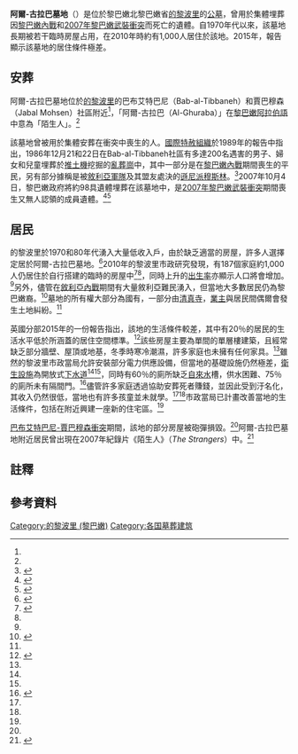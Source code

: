 {{Infobox cemetery
|name = 阿爾-古拉巴墓地<br>Al-Ghuraba cemetery
|image =
|imagesize =
|map_type = Lebanon
|caption =
|established = 
|country = {{LEB}}
|location = [[北黎巴嫩省|北黎巴嫩省]][[的黎波里_(黎巴嫩)|的黎波里]]
|coordinates ={{coord|34|26|36|N|35|50|46|E|display=inline,title}}
|type = [[公墓|公墓]] <!-- private, public -->
|owner = <!-- entity that owns the cemetery-->
|size = <!-- geographic size such as acres-->
|graves = <!-- how many gravesites-->
|website = <!-- official website -->
|findagraveid= 
}}
'''阿爾-古拉巴墓地'''（{{lang-en|Al-Ghuraba cemetery}}）是位於黎巴嫩北黎巴嫩省[[的黎波里_(黎巴嫩)|的黎波里]]的[[公墓|公墓]]，曾用於集體埋葬因[[黎巴嫩內戰|黎巴嫩內戰]]和[[2007年黎巴嫩武裝衝突|2007年黎巴嫩武裝衝突]]而死亡的遺體。自1970年代以來，該墓地長期被若干臨時房屋占用，在2010年時約有1,000人居住於該地。2015年，{{tsl|en|Care International|國際關懷協會}}報告顯示該墓地的居住條件極差。

== 安葬 ==
阿爾-古拉巴墓地位於[[的黎波里_(黎巴嫩)|的黎波里]]的巴布艾特巴尼（Bab-al-Tibbaneh）和賈巴穆森（Jabal Mohsen）社區附近<ref name=care29/>，「阿爾-古拉巴（Al-Ghuraba）」在[[黎巴嫩阿拉伯語|黎巴嫩阿拉伯語]]中意為「陌生人」。<ref name=lau/>

該墓地曾被用於集體安葬在衝突中喪生的人。[[國際特赦組織|國際特赦組織]]於1989年的報告中指出，1986年12月21和22日在Bab-al-Tibbaneh社區有多達200名遇害的男子、婦女和兒童埋葬於[[推土機|推土機]]挖掘的[[亂葬崗|亂葬崗]]中，其中一部分是在[[黎巴嫩內戰|黎巴嫩內戰]]期間喪生的平民，另有部分據稱是被[[敘利亞軍隊|敘利亞軍隊]]及其盟友處決的[[遜尼派|遜尼派]][[穆斯林|穆斯林]]。<ref>{{cite book |last1=United States Congress House Committee on Foreign Affairs Subcommittee on Europe and the Middle East |title=The Situation in Lebanon, July 1989: Hearing Before the Subcommittee on Europe and the Middle East of the Committee on Foreign Affairs, House of Representatives, One Hundred First Congress, First Session, July 25, 1989 |year=1989 |publisher=U.S. Government Printing Office |page=149 |url=https://books.google.com/books?id=h-l8pznU9tYC |language=en}}</ref>2007年10月4日，黎巴嫩政府將約98具遺體埋葬在該墓地中，是[[2007年黎巴嫩武裝衝突|2007年黎巴嫩武裝衝突]]期間喪生又無人認領的{{tsl|en|Fatah al-Islam|伊斯蘭法塔組織}}成員遺體。<ref>{{cite news |title=Fatah al-Islam terrorists buried in north Lebanon |url=http://twocircles.net/2007oct04/fatah_al_islam_terrorists_buried_north_lebanon.html |accessdate=2020-10-22 |work=TwoCircles |publisher=新華社 |date=2007-10-05 |language=en |archive-date=2020-10-26 |archive-url=https://web.archive.org/web/20201026084320/http://twocircles.net/2007oct04/fatah_al_islam_terrorists_buried_north_lebanon.html |dead-url=no }}</ref><ref>{{cite news |last1=Zaatari |first1=Mohammed |title=Government buries 98 Fatah al-Islam militants |url=https://www.dailystar.com.lb/ArticlePrint.aspx?id=46831&mode=print |accessdate=2020-10-22 |work=The Daily Star Newspaper - Lebanon |date=2007-10-05 |language=en |archive-date=2020-10-26 |archive-url=https://web.archive.org/web/20201026133334/https://www.dailystar.com.lb/ArticlePrint.aspx?id=46831&mode=print |dead-url=no }}</ref>

== 居民 ==
的黎波里於1970和80年代湧入大量低收入戶，由於缺乏適當的房屋，許多人選擇定居於阿爾-古拉巴墓地。<ref name=iwpr>{{cite news |last1=Al-Ali |first1=Amani |title=Growing Up in a Graveyard |url=https://iwpr.net/global-voices/growing-graveyard |accessdate=2020-10-22 |work=Institute for War and Peace Reporting |date=2011-01-26 |language=en |archive-date=2020-10-26 |archive-url=https://web.archive.org/web/20201026041038/https://iwpr.net/global-voices/growing-graveyard |dead-url=no }}</ref>2010年的黎波里市政研究發現，有187個家庭約1,000人仍居住於自行搭建的臨時的房屋中<ref name=care29>{{cite book |title=Shelter Needs and the Most Vulnerable in Tripoli, Lebanon: Rapid Urban Assessment |date=2015 |publisher=CARE International UK |pages=29–30 |url=https://www.careemergencytoolkit.org/wp-content/uploads/2017/09/CARE_LB-Rapid-Shelter-Assessment-in-Tripoli2015.pdf |language=en |access-date=2020-11-26 |archive-date=2020-10-26 |archive-url=https://web.archive.org/web/20201026064456/https://www.careemergencytoolkit.org/wp-content/uploads/2017/09/CARE_LB-Rapid-Shelter-Assessment-in-Tripoli2015.pdf |dead-url=no }}</ref><ref name=iwpr/>，同時上升的[[出生率|出生率]]亦顯示人口將會增加。<ref name=iwpr/>另外，儘管在[[敘利亞內戰|敘利亞內戰]]期間有大量敘利亞難民湧入，但當地大多數居民仍為黎巴嫩裔。<ref>{{cite book |title=Shelter Needs and the Most Vulnerable in Tripoli, Lebanon: Rapid Urban Assessment |date=2015 |publisher=CARE International UK |pages=31 |url=https://www.careemergencytoolkit.org/wp-content/uploads/2017/09/CARE_LB-Rapid-Shelter-Assessment-in-Tripoli2015.pdf |language=en |access-date=2020-11-26 |archive-date=2020-10-26 |archive-url=https://web.archive.org/web/20201026064456/https://www.careemergencytoolkit.org/wp-content/uploads/2017/09/CARE_LB-Rapid-Shelter-Assessment-in-Tripoli2015.pdf |dead-url=no }}</ref>墓地的所有權大部分為國有，一部分由[[清真寺|清真寺]]{{tsl|en|Mortmain|永久保管}}，[[業主|業主]]與居民間偶爾會發生土地糾紛。<ref name=care29/>

{{tsl|en|Care International|國際關懷協會}}英國分部2015年的一份報告指出，該地的生活條件較差，其中有20％的居民的生活水平低於{{tsl|en|Sphere (organization)|環球 (組織)|環球計畫}}{{NoteTag|由[[樂施會|樂施會]]、[[國際紅十字與紅新月運動|國際紅十字與紅新月運動]]等多個國際非政府組織共同制定的人道援助最低標準。<ref>{{Cite web|title=《環球計劃－人道主義憲章與人道救援響應最低標準》的推廣工作|url=https://www.oxfam.org.hk/tc/what-we-do-category/humanitarian/sphereproject|accessdate=2020-11-26|work=香港樂施會|language=zh-hant|archive-date=2020-10-25|archive-url=https://web.archive.org/web/20201025203554/https://oxfam.org.hk/tc/what-we-do-category/humanitarian/sphereproject|dead-url=no}}</ref>}}所涵蓋的居住空間標準。<ref>{{cite book |title=Shelter Needs and the Most Vulnerable in Tripoli, Lebanon: Rapid Urban Assessment |date=2015 |publisher=CARE International UK |pages=35 |url=https://www.careemergencytoolkit.org/wp-content/uploads/2017/09/CARE_LB-Rapid-Shelter-Assessment-in-Tripoli2015.pdf |language=en |access-date=2020-11-26 |archive-date=2020-10-26 |archive-url=https://web.archive.org/web/20201026064456/https://www.careemergencytoolkit.org/wp-content/uploads/2017/09/CARE_LB-Rapid-Shelter-Assessment-in-Tripoli2015.pdf |dead-url=no }}</ref>該些房屋主要為單間的單層樓建築，且經常缺乏部分牆壁、屋頂或地基，冬季時寒冷潮濕，許多家庭也未擁有任何家具。<ref name=care29/>雖然的黎波里市政當局允許安裝部分電力供應設備，但當地的基礎設施仍然極差，[[衛生設施|衛生設施]]為開放式[[下水道|下水道]]<ref name=iwpr/><ref name=care29/>，同時有60％的廁所缺乏[[自來水|自來水]]槽，供水困難、75％的廁所未有隔間門。<ref>{{cite book |title=Shelter Needs and the Most Vulnerable in Tripoli, Lebanon: Rapid Urban Assessment |date=2015 |publisher=CARE International UK |pages=40 |url=https://www.careemergencytoolkit.org/wp-content/uploads/2017/09/CARE_LB-Rapid-Shelter-Assessment-in-Tripoli2015.pdf |language=en |access-date=2020-11-26 |archive-date=2020-10-26 |archive-url=https://web.archive.org/web/20201026064456/https://www.careemergencytoolkit.org/wp-content/uploads/2017/09/CARE_LB-Rapid-Shelter-Assessment-in-Tripoli2015.pdf |dead-url=no }}</ref>儘管許多家庭透過協助安葬死者賺錢，並因此受到汙名化，其收入仍然很低，當地也有許多孩童並未就學。<ref name=care29/><ref name=iwpr/>市政當局已計畫改善當地的生活條件，包括在附近興建一座新的住宅區。<ref name=iwpr/>

[[巴布艾特巴尼-賈巴穆森衝突|巴布艾特巴尼-賈巴穆森衝突]]期間，該地的部分房屋被砲彈損毀。<ref name=care29/>阿爾-古拉巴墓地附近居民曾出現在2007年紀錄片《陌生人》（''The Strangers''）中。<ref name=lau>{{cite news |title=Film brings to life the forgotten stories of destitute families in North Lebanon |url=https://www.lau.edu.lb/news-events/news/archive/film_brings_to_life_the_forgot/ |accessdate=2020-10-22 |work=Lebanese American University |date=2009-01-30 |language=en |archive-date=2020-10-27 |archive-url=https://web.archive.org/web/20201027015317/https://www.lau.edu.lb/news-events/news/archive/film_brings_to_life_the_forgot/ |dead-url=no }}</ref>

== 註釋 ==
{{Notefoot}}

== 參考資料 ==
{{reflist|30em}}

[[Category:的黎波里_(黎巴嫩)|Category:的黎波里 (黎巴嫩)]]
[[Category:各国墓葬建筑|Category:各国墓葬建筑]]